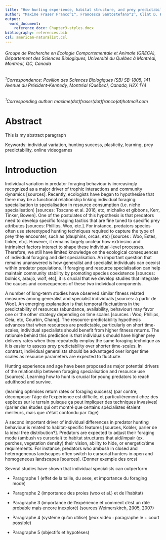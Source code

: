 ```yaml
---
title: "How hunting experience, habitat structure, and prey predictability jointly shape individual specialisation in predator foraging mode in an online videogame"
author: "Maxime Fraser Franco^1^, Francesca Santostefano^1^, Clint D. Kelly^1^, Pierre-Olivier Montiglio^1^"
output: 
  word_document:
    reference_docx: Chapter3-styles.docx
bibliography: references.bib
csl: american-naturalist.csl
---
```

###### Groupe de Recherche en Écologie Comportementale et Animale (GRECA), Département des Sciences Biologiques, Université du Québec à Montréal, Montréal, QC, Canada
  
###### ^1^Correspondence: Pavillon des Sciences Biologiques (SB) SB-1805, 141 Avenue du Président-Kennedy, Montréal (Québec), Canada, H2X 1Y4

###### ^1^Corresponding author: maxime(dot)fraser(dot)franco(at)hotmail.com


\newpage
# Abstract {.unnumbered}
This is my abstract paragraph

Keywords: individual variation, hunting success, plasticity, learning, prey predictability, online videogames

\newpage
# Introduction {.unnumbered}

Individual variation in predator foraging behaviour is increasingly recognized as a major driver of trophic interactions and community dynamics [sources]. Recently, ecologists have began to hypothesise that there may be a functional relationship linking individual foraging specialisation to specialisation in resource consumption (i.e. niche specialisation) [sources: Toscano et al. 2016, etc, michalko et gibbons, Kerr, Tinker, Bowen]. One of the postulates of this hypothesis is that predators need to develop specific foraging tactics that are fine tuned to specific prey attributes [sources: Phillips, Woo, etc.]. For instance, predators species often use stereotyped hunting techniques required to capture the type of prey they encounter, such as (dauphins, orcas, etc) [sources : Woo, Estes, tinker, etc]. However, it remains largely unclear how extrinsinc and intrinsinct factors interact to shape these individual-level processes. Therefore, we still have limited knowledge on the ecological consequences of individual foraging and diet specialisation. An important question that remains unanswered is how generalist and specialist individuals can coexist within predator populations. If foraging and resource specialisation can help maintain community stability by promoting species coexistence [sources: bolnick, araujo, wolf, etc], it is crucial that we develop studies that integrate the causes and consequences of these two individual components.
 
A number of long-term studies have observed similar fitness related measures among generalist and specialist individuals [sources: à partir de Woo]. An emerging explanation is that temporal fluctuations in the predictability of resources (abundance, availability, behaviour) may favor one or the other strategy depending on time scales [sources : Woo, Phillips, Ceia, etc, Courbin, Chang]. The resource-predictability hypothesis advances that when resources are predictable, particularly on short time-scales, individual specialists should benefit from higher fitness returns. The rationale behind this prediction is that individuals should have higher prey delivery rates when they repeatedly employ the same foraging technique as it is easier to assess prey predictability over shorter time-scales. In contrast, individual generalists should be advantaged over longer time scales as resource parameters are expected to fluctuate.

Hunting experience and age have been proposed as major potential drivers of the relationship between foraging specialisation and resource use [sources]. Learning how to hunt is crucial for young predators to reach adulthood and survive. 

(learning optimises return rates or foraging success)
(par contre, décomposer l'âge de l'expérience est difficile, et particulièrement chez des espèces sur le terrain puisque ça peut impliquer des techniques invasives)
(parler des études qui ont montré que certains spécialistes étaient meilleurs, mais que c'était confondu par l'âge)

A second important driver of individual differences in predator hunting behaviour is related to habitat-specific features [sources, Kobler, parler de la ideal free distribution?]. Predators are expected to adjust their foraging mode (ambush vs cursorial) to habitat structures that aid/impair (ex. perches, vegetation density) their vision, ability to hide, or energetic/time requirements. For instance, predators who ambush in closed and heterogeneous landscapes often switch to cursorial hunters in open and homogeneous landscapes [sources]. (Donner exemple des orcs)


Several studies have shown that individual specialists can outperform

- Paragraphe 1 (effet de la taille, du sexe, et importance du foraging mode)

- Paragraphe 2 (importance des proies (woo et al.) et de l'habitat)

- Paragraphe 3 (importance de l'expérience et comment c'est un rôle probable mais encore inexploré) (sources Weimerskirch, 2005, 2007)

- Paragraphe 4 (système qu'on utilise) (jeux vidéo : paragraphe le + court possible)

- Paragraphe 5 (objectifs et hypotèses)

